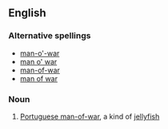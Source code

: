 ==English==

===Alternative spellings===
*[[man-o'-war]]
*[[man o' war]]
*[[man-of-war]]
*[[man of war]]

===Noun===
{{en-noun|[[man]]-[[o-]][[war]]|man-o-wars}}

# [[Portuguese man-of-war]], a kind of [[jellyfish]]